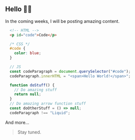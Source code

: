 
## Hello 👋🏿

In the coming weeks, I will be posting amazing content.

```html
  <!-- HTML -->
  <p id="code">Code</p>
```

```css
  /* CSS */
  #code {
    color: blue;
  }
```

```js
  // JS
  const codeParagraph = document.querySelector("#code");
  codeParagraph.innerHTML = "<span>Hello World!</span>";

  function doStuff() {
    // Do amazing stuff
    return null;
  }
  // Do amazing arrow function stuff
  const doOtherStuff = () => null;
  codeParagraph !== "Liquid";
```

And more...

> Stay tuned.
